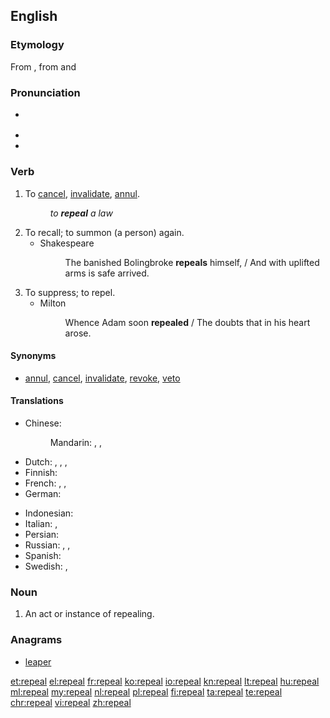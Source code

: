 ==English==

===Etymology===
From {{etyl|la|en}} {{term|repellō||drive or thrust back|lang=la}}, from {{term|re|lang=la}} and {{term|pellō||push or strike|lang=la}}

===Pronunciation===
* {{a|US}} {{IPA|/ɹəˈpiːl/}}
* {{audio|en-us-repeal.ogg|Audio (US)}}
* {{rhymes|iːl}}

===Verb===
{{en-verb}}

# {{context|transitive|lang=en}} To [[cancel]], [[invalidate]], [[annul]].
#: ''to '''repeal''' a law''
# To recall; to summon (a person) again.
#* Shakespeare
#*: The banished Bolingbroke '''repeals''' himself, / And with uplifted arms is safe arrived.
# To suppress; to repel.
#* Milton
#*: Whence Adam soon '''repealed''' / The doubts that in his heart arose.

====Synonyms====
* [[annul]], [[cancel]], [[invalidate]], [[revoke]], [[veto]]

====Translations====
{{trans-top|to cancel}}
* Chinese:
*: Mandarin: {{t+|cmn|撤消|tr=chèxiāo|sc=Hani}}, {{t+|cmn|廢除|sc=Hani}}, {{t+|cmn|废除|tr=fèichú|sc=Hani}}
* Dutch: {{t+|nl|terugtrekken}}, {{t+|nl|annuleren}}, {{t+|nl|afschaffen}}, {{t+|nl|herroepen}}
* Finnish: {{t+|fi|mitätöidä}}
* French: {{t+|fr|abroger}} {{qualifier|a law}}, {{t+|fr|annuler}} {{qualifier|a decision, a law}}, {{t+|fr|révoquer}} {{qualifier|a person}}
* German: {{t+|de|annullieren}}
{{trans-mid}}
* Indonesian: {{t+|id|batal|alt=membatalkan}}
* Italian: {{t+|it|annullare}}, {{t|it|revocare}}
* Persian: {{t+|fa|لغو کردن|sc=fa-Arab}}
* Russian: {{t+|ru|отменя́ть|impf|sc=Cyrl}}, {{t+|ru|отмени́ть|pf|sc=Cyrl}}, {{t+|ru|аннули́ровать|impf|pf|sc=Cyrl}}
* Spanish: {{t+|es|derogar}}
* Swedish: {{t+|sv|upphäva}}, {{t+|sv|avskaffa}}
{{trans-bottom}}

===Noun===
{{en-noun}}

# An act or instance of repealing.

===Anagrams===
* [[leaper#English|leaper]]

[[et:repeal]]
[[el:repeal]]
[[fr:repeal]]
[[ko:repeal]]
[[io:repeal]]
[[kn:repeal]]
[[lt:repeal]]
[[hu:repeal]]
[[ml:repeal]]
[[my:repeal]]
[[nl:repeal]]
[[pl:repeal]]
[[fi:repeal]]
[[ta:repeal]]
[[te:repeal]]
[[chr:repeal]]
[[vi:repeal]]
[[zh:repeal]]